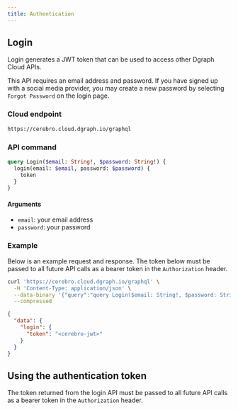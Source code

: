 ```yaml
---
title: Authentication
---
```



<DgraphWIP />

## Login

Login generates a JWT token that can be used to access other Dgraph Cloud APIs.

This API requires an email address and password. If you have signed up with a
social media provider, you may create a new password by selecting
`Forgot Password` on the login page.

### Cloud endpoint

```txt
https://cerebro.cloud.dgraph.io/graphql
```

### API command

```graphql
query Login($email: String!, $password: String!) {
  login(email: $email, password: $password) {
    token
  }
}
```

#### Arguments

- `email`: your email address
- `password`: your password

### Example

Below is an example request and response. The token below must be passed to all
future API calls as a bearer token in the `Authorization` header.

<CodeGroup>

```sh
curl 'https://cerebro.cloud.dgraph.io/graphql' \
  -H 'Content-Type: application/json' \
  --data-binary '{"query":"query Login($email: String!, $password: String!) {\n  login(email: $email, password: $password) {    \n    token\n  }\n}","variables":{"email":"<your-email>","password":"<your-password>"}}' \
  --compressed
```

```json
{
  "data": {
    "login": {
      "token": "<cerebro-jwt>"
    }
  }
}
```

</CodeGroup>

## Using the authentication token

The token returned from the login API must be passed to all future API calls as
a bearer token in the `Authorization` header.
